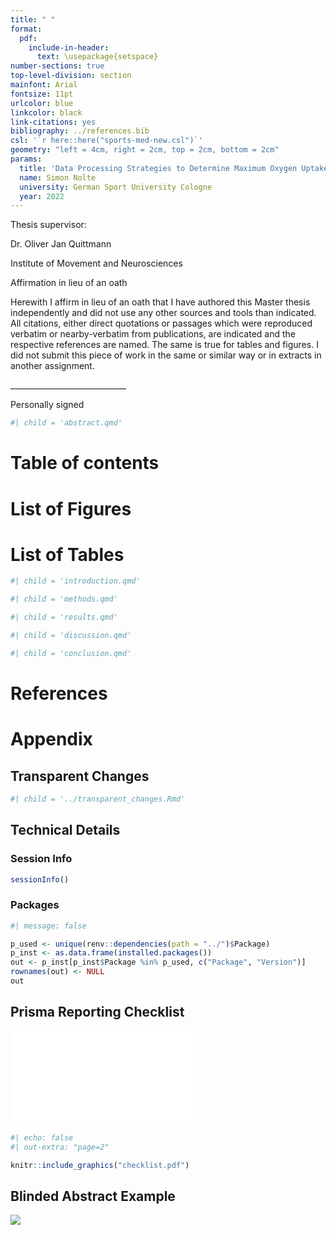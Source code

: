 ```yaml
---
title: " "
format: 
  pdf:
    include-in-header: 
      text: \usepackage{setspace}
number-sections: true
top-level-division: section
mainfont: Arial
fontsize: 11pt
urlcolor: blue
linkcolor: black
link-citations: yes
bibliography: ../references.bib
csl: '`r here::here("sports-med-new.csl")`'
geometry: "left = 4cm, right = 2cm, top = 2cm, bottom = 2cm"
params:
  title: 'Data Processing Strategies to Determine Maximum Oxygen Uptake: A Systematic Scoping Review and Experimental Comparison'
  name: Simon Nolte
  university: German Sport University Cologne
  year: 2022
---
```


\begin{centering}

\vspace*{2cm}

\LARGE
{`r params$title`}

\vspace{5cm}

\LARGE
{Bachelor thesis}

\LARGE
{from}

\vspace{2cm}

\LARGE
{`r params$name`}

\vspace{6cm}

\LARGE
{`r params$university`}

\Large
{`r paste0("Cologne ", params$year)`}

\end{centering}

\pagenumbering{gobble}

\newpage

Thesis supervisor:

Dr. Oliver Jan Quittmann

Institute of Movement and Neurosciences

\newpage

Affirmation in lieu of an oath

Herewith I affirm in lieu of an oath that I have authored this Master thesis independently and did not use any other sources and tools than indicated. All citations, either direct quotations or passages which were reproduced verbatim or nearby-verbatim from publications, are indicated and the respective references are named. The same is true for tables and figures. I did not submit this piece of work in the same or similar way or in extracts in another assignment.

\_____________________________

Personally signed

\newpage

```r
#| child = 'abstract.qmd'
```

\newpage

\pagenumbering{roman}

# Table of contents {-}

\renewcommand{\contentsname}{}

\tableofcontents

\newpage

\renewcommand{\listfigurename}{}

# List of Figures {-}

\listoffigures

\newpage

\renewcommand{\listtablename}{}

# List of Tables {-}

\listoftables

\newpage

\pagenumbering{arabic}

\onehalfspacing

```r
#| child = 'introduction.qmd'
```

\newpage

```r
#| child = 'methods.qmd'
```

\newpage

```r
#| child = 'results.qmd'
```

\newpage

```r
#| child = 'discussion.qmd'
```

\newpage

```r
#| child = 'conclusion.qmd'
```

\newpage

# References {.unnumbered}

<div id="refs"></div>

\newpage

\appendix

# Appendix

## Transparent Changes {#sec-tchanges}

```r
#| child = '../transparent_changes.Rmd'
```

\newpage

## Technical Details {#sec-tech}

### Session Info

```r
sessionInfo()
```

### Packages

```r
#| message: false

p_used <- unique(renv::dependencies(path = "../")$Package)
p_inst <- as.data.frame(installed.packages())
out <- p_inst[p_inst$Package %in% p_used, c("Package", "Version")]
rownames(out) <- NULL
out
```

\newpage

## Prisma Reporting Checklist {#sec-checklist}

![](checklist.pdf)

```r
#| echo: false
#| out-extra: "page=2"

knitr::include_graphics("checklist.pdf")
```


\newpage

## Blinded Abstract Example {#sec-blindabstract}

![](../plots/abstracts/030.png)

